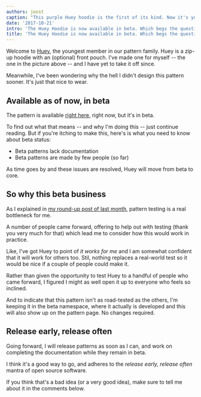 ```yaml
---
authors: joost
caption: "This purple Huey hoodie is the first of its kind. Now it's your turn"
date: '2017-10-21'
intro: 'The Huey Hoodie is now available in beta. Which begs the question, what does it mean for a pattern to be in Beta?'
title: 'The Huey Hoodie is now available in beta. Which begs the question, what does it mean for a pattern to be in Beta?'
---
```


Welcome to [Huey](/designs/huey), the youngest member in our pattern family.
Huey is a zip-up hoodie with an (optional) front pouch. I've made one for
myself -- the one in the picture above -- and I have yet to take it off since.

Meanwhile, I've been wondering why the hell I didn't design this pattern sooner.
It's just that nice to wear.

<!-- truncate -->

## Available as of now, in beta

The pattern is available [right here](/designs/huey), right now, but it's in
beta.

To find out what that means -- and why I'm doing this -- just continue reading.
But if you're itching to make this, here's is what you need to know about beta
status:

- Beta patterns lack documentation
- Beta patterns are made by few people (so far)

As time goes by and these issues are resolved, Huey will move from beta to
core.

## So why this beta business

As I explained in [my round-up post of last month](/blog/roundup-2017-09/),
pattern testing is a real bottleneck for me.

A number of people came forward, offering to help out with testing (thank you
very much for that) which lead me to consider how this would work in practice.

Like, I've got Huey to point of _it works for me_ and I am somewhat confident
that it will work for others too. Stil, nothing replaces a real-world test so
it would be nice if a couple of people could make it.

Rather than given the opportunity to test Huey to a handful of people who came
forward, I figured I might as well open it up to everyone who feels so
inclined.

And to indicate that this pattern isn't as road-tested as the others, I'm
keeping it in the beta namespace, where it actually is developed and this will
also show up on the pattern page. No changes required.

## Release early, release often

Going forward, I will release patterns as soon as I can, and work on completing
the documentation while they remain in beta.

I think it's a good way to go, and adheres to the _release early, release
often_ mantra of open source software.

If you think that's a bad idea (or a very good idea), make sure to tell me
about it in the comments below.
